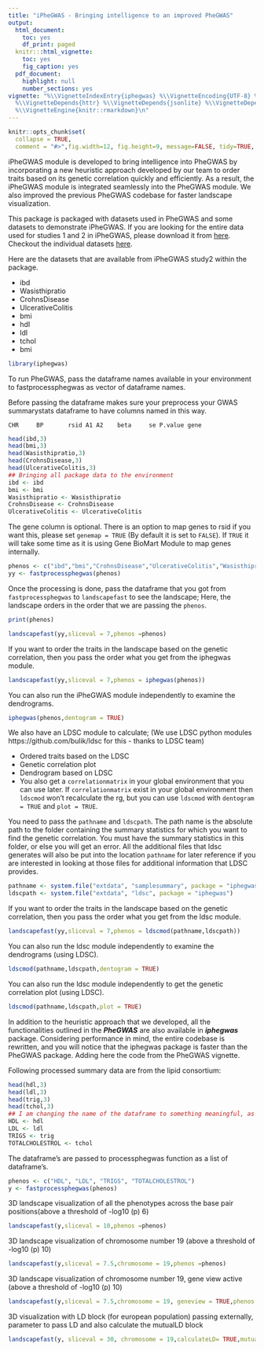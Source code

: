 ```yaml
---
title: "iPheGWAS - Bringing intelligence to an improved PheGWAS"
output:
  html_document:
    toc: yes
    df_print: paged
  knitr:::html_vignette:
    toc: yes
    fig_caption: yes
  pdf_document:
    highlight: null
    number_sections: yes
vignette: "%\\VignetteIndexEntry{iphegwas} %\\VignetteEncoding{UTF-8} %\\VignetteDepends{dplyr}
  %\\VignetteDepends{httr} %\\VignetteDepends{jsonlite} %\\VignetteDepends{xml2} %\\VignetteDepends{stringr}
  %\\VignetteEngine{knitr::rmarkdown}\n"
---
```


```r
knitr::opts_chunk$set(
  collapse = TRUE,
  comment = "#>",fig.width=12, fig.height=9, message=FALSE, tidy=TRUE, dpi=75)
```

iPheGWAS module is developed to bring intelligence into PheGWAS by incorporating a new heuristic approach developed by our team to order traits based on its genetic correlation quickly and efficiently. As a result, the iPheGWAS module is integrated seamlessly into the PheGWAS module. We also improved the previous PheGWAS codebase for faster landscape visualization.

This package is packaged with datasets used in PheGWAS and some datasets to demonstrate iPheGWAS. If you are looking for the entire data used for studies 1 and 2 in iPheGWAS, please download it from [here](https://drive.google.com/drive/folders/1975iMOimOQ1GyzxpIBYLG41tXnBOG03y?usp=sharing). Checkout the individual datasets [here](https://drive.google.com/drive/folders/1_tCKT8yOtMsjkc_O8G0AQoEFA2HqX-gp?usp=sharing).

Here are the datasets that are available from iPheGWAS study2 within the package.

- ibd
- Wasisthipratio
- CrohnsDisease
- UlcerativeColitis
- bmi
- hdl
- ldl
- tchol
- bmi



```r
library(iphegwas)
```

To run PheGWAS, pass the dataframe names available in your environment to fastprocessphegwas as vector of dataframe names.

Before passing the dataframe makes sure your preprocess your GWAS summarystats dataframe to have columns named in this way.

```
CHR     BP       rsid A1 A2    beta     se P.value gene
```

```r
head(ibd,3)
head(bmi,3)
head(Wasisthipratio,3)
head(CrohnsDisease,3)
head(UlcerativeColitis,3)
## Bringing all package data to the environment
ibd <- ibd
bmi <- bmi
Wasisthipratio <- Wasisthipratio
CrohnsDisease <- CrohnsDisease
UlcerativeColitis <- UlcerativeColitis
```

The gene column is optional. There is an option to map genes to rsid if you want this, please set `genemap = TRUE` (By default it is set to `FALSE`). If `TRUE` it will take some time as it is using Gene BioMart Module to map genes internally.

```r
phenos <- c("ibd","bmi","CrohnsDisease","UlcerativeColitis","Wasisthipratio")
yy <- fastprocessphegwas(phenos)
```

Once the processing is done, pass the dataframe that you got from `fastprocessphegwas` to `landscapefast` to see the landscape; Here, the landscape orders in the order that we are passing the `phenos`.

```r
print(phenos)
```

```r
landscapefast(yy,sliceval = 7,phenos =phenos)
```

If you want to order the traits in the landscape based on the genetic correlation, then you pass the order what you get from the iphegwas module.

```r
landscapefast(yy,sliceval = 7,phenos = iphegwas(phenos))
```

You can also run the iPheGWAS module independently to examine the dendrograms. 

```r
iphegwas(phenos,dentogram = TRUE)
```

We also have an LDSC module to calculate; (We use LDSC python modules https://github.com/bulik/ldsc for this - thanks to LDSC team)

- Ordered traits based on the LDSC
- Genetic correlation plot
- Dendrogram based on LDSC
- You also get a `correlationmatrix` in your global environment that you can use later. If `correlationmatrix` exist in your global environment then `ldscmod` won't recalculate the rg, but you can use `ldscmod` with `dentogram = TRUE` and `plot = TRUE`.

You need to pass the `pathname` and `ldscpath`. The path name is the absolute path to the folder containing the summary statistics for which you want to find the genetic correlation. You must have the summary statistics in this folder, or else you will get an error. All the additional files that ldsc generates will also be put into the location `pathname` for later reference if you are interested in looking at those files for additional information that LDSC provides.

```r
pathname <- system.file("extdata", "samplesummary", package = "iphegwas")
ldscpath <- system.file("extdata", "ldsc", package = "iphegwas")
```
If you want to order the traits in the landscape based on the genetic correlation, then you pass the order what you get from the ldsc module.

```r
landscapefast(yy,sliceval = 7,phenos = ldscmod(pathname,ldscpath))
```

You can also run the ldsc module independently to examine the dendrograms (using LDSC). 

```r
ldscmod(pathname,ldscpath,dentogram = TRUE)
```

You can also run the ldsc module independently to get the genetic correlation plot (using LDSC). 

```r
ldscmod(pathname,ldscpath,plot = TRUE)
```

In addition to the heuristic approach that we developed, all the functionalities outlined in the ***PheGWAS*** are also available in ***iphegwas*** package. Considering performance in mind, the entire codebase is rewritten, and you will notice that the iphegwas package is faster than the PheGWAS package. Adding here the code from the PheGWAS vignette.

Following processed summary data are from the lipid consortium:

```r
head(hdl,3)
head(ldl,3)
head(trig,3)
head(tchol,3)
## I am changing the name of the dataframe to something meaningful, as the name of the dataframe will be used as phenotype names in the landscape. This also bring all package data to the environment.
HDL <- hdl
LDL <- ldl
TRIGS <- trig
TOTALCHOLESTROL <- tchol
```

The dataframe’s are passed to processphegwas function as a list of dataframe’s.

```r
phenos <- c("HDL", "LDL", "TRIGS", "TOTALCHOLESTROL")
y <- fastprocessphegwas(phenos)
```

3D landscape visualization of all the phenotypes across the base pair positions(above a threshold of -log10 (p) 6)

```r
landscapefast(y,sliceval = 10,phenos =phenos)
```

3D landscape visualization of chromosome number 19 (above a threshold of -log10 (p) 10)

```r
landscapefast(y,sliceval = 7.5,chromosome = 19,phenos =phenos)
```

3D landscape visualization of chromosome number 19, gene view active  (above a threshold of -log10 (p) 10)

```r
landscapefast(y,sliceval = 7.5,chromosome = 19, geneview = TRUE,phenos =phenos)
```

3D visualization with LD block (for european population) passing externally, parameter to pass LD and also calculate the mutualLD block

```r
landscapefast(y, sliceval = 30, chromosome = 19,calculateLD= TRUE,mutualLD = TRUE,phenos =phenos)
```
